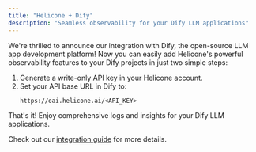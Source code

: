 ```yaml
---
title: "Helicone + Dify"
description: "Seamless observability for your Dify LLM applications"
---
```


We're thrilled to announce our integration with Dify, the open-source LLM app development platform! Now you can easily add Helicone's powerful observability features to your Dify projects in just two simple steps:

1. Generate a write-only API key in your Helicone account.
2. Set your API base URL in Dify to:
   ```
   https://oai.helicone.ai/<API_KEY>
   ```

That's it! Enjoy comprehensive logs and insights for your Dify LLM applications.

Check out our [integration guide](https://docs.helicone.ai/integration-guide/dify) for more details.
